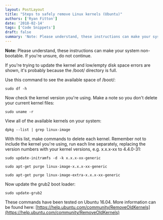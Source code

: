 ```yaml
---
layout: PostLayout
title: "Steps to safely remove Linux kernels (Ubuntu)"
authors: ['Ryan Fitton']
date: '2018-02-14'
tags: ['Code Snippets']
draft: false
summary: 'Note: Please understand, these instructions can make your system non-bootable. If you&#8217;re unsure, do not continue. If you&#8217;re trying to update the kernel and low/empty disk space errors are shown, it&#8217;s probably because the /boot/ directory is full. Use this command to see the available space of /boot/: sudo df -h Now check the kernel ...'
---
```


**Note:** Please understand, these instructions can make your system non-bootable. If you're unsure, do not continue.

If you're trying to update the kernel and low/empty disk space errors are shown, it's probably because the /boot/ directory is full.

Use this command to see the available space of /boot/:

``` language-bash
sudo df -h
```

Now check the kernel version you're using. Make a note so you don't delete your current kernel files:

``` language-bash
sudo uname -r
```

View all of the available kernels on your system:

``` language-bash
dpkg --list | grep linux-image
```

With this list, make commands to delete each kernel. Remember not to include the kernel you're using, run each line separately, replacing the version numbers with your kernel versions, e.g. x.x.x-xx to 4.4.0-31:

``` language-bash
sudo update-initramfs -d -k x.x.x-xx-generic

sudo apt-get purge linux-image-x.x.x-xx-generic

sudo apt-get purge linux-image-extra-x.x.x-xx-generic
```

Now update the grub2 boot loader:

``` language-bash
sudo update-grub2
```

These commands have been tested on Ubuntu 16.04. More information can be found here: [https://help.ubuntu.com/community/RemoveOldKernels](https://help.ubuntu.com/community/RemoveOldKernels)
